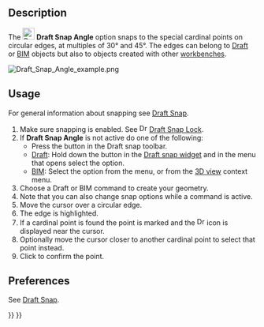 <languages/>
<translate>

<!--T:10-->
{{Docnav
|[[Draft_Snap_Center|Snap Center]]
|[[Draft_Snap_Intersection|Snap Intersection]]
|[[Draft_Workbench|Draft]]
|IconL=Draft_Snap_Center.svg
|IconR=Draft_Snap_Intersection.svg
|IconC=Workbench_Draft.svg
}}

<!--T:1-->
{{GuiCommand
|Name=Draft Snap Angle
|MenuLocation=Snapping → Snap angle
|Workbenches=[[Draft_Workbench|Draft]], [[BIM_Workbench|BIM]]
|SeeAlso=[[Draft_Snap|Draft Snap]], [[Draft_Snap_Lock|Draft Snap Lock]]
}}

== Description == <!--T:11-->

<!--T:2-->
The [[Image:Draft_Snap_Angle.svg|24px]] '''Draft Snap Angle''' option snaps to the special cardinal points on circular edges, at multiples of 30° and 45°. The edges can belong to [[Draft_Workbench|Draft]] or [[BIM_Workbench|BIM]] objects but also to objects created with other [[Workbenches|workbenches]].

</translate>
[[Image:Draft_Snap_Angle_example.png]]
<translate>
<!--T:8-->
{{Caption|Snapping the second point of a line to the -30° point on a circular edge. The small magenta circles indicate all available special cardinal points.}}

== Usage == <!--T:12-->

<!--T:14-->
For general information about snapping see [[Draft_Snap|Draft Snap]].

<!--T:3-->
# Make sure snapping is enabled. See [[Image:Draft_Snap_Lock.svg|16px]] [[Draft_Snap_Lock|Draft Snap Lock]].
# If '''Draft Snap Angle''' is not active do one of the following:
#* Press the {{Button|[[Image:Draft_Snap_Angle.svg|16px]] [[Draft_Snap_Angle|Snap angle]]}} button in the Draft snap toolbar.
#* [[Draft_Workbench|Draft]]: Hold down the {{Button|[[Image:Draft_Snap_Lock.svg|x16px]][[Image:Toolbar_flyout_arrow.svg|x16px]]}} button in the [[Draft_snap_widget|Draft snap widget]] and in the menu that opens select the {{MenuCommand|[[Image:Draft_Snap_Angle.svg|16px]] Snap angle}} option.
#* [[BIM_Workbench|BIM]]: Select the {{MenuCommand|Snapping → [[Image:Draft_Snap_Angle.svg|16px]] Snap angle}} option from the menu, or from the [[3D_view|3D view]] context menu.
# Choose a Draft or BIM command to create your geometry.
# Note that you can also change snap options while a command is active.
# Move the cursor over a circular edge.
# The edge is highlighted.
# If a cardinal point is found the point is marked and the [[Image:Draft_Snap_Angle.svg|16px]] icon is displayed near the cursor.
# Optionally move the cursor closer to another cardinal point to select that point instead.
# Click to confirm the point.

== Preferences == <!--T:15-->

<!--T:16-->
See [[Draft_Snap#Preferences|Draft Snap]].


<!--T:9-->
{{Docnav
|[[Draft_Snap_Center|Snap Center]]
|[[Draft_Snap_Intersection|Snap Intersection]]
|[[Draft_Workbench|Draft]]
|IconL=Draft_Snap_Center.svg
|IconR=Draft_Snap_Intersection.svg
|IconC=Workbench_Draft.svg
}}

</translate>
{{Draft Tools navi{{#translation:}}}}
{{Userdocnavi{{#translation:}}}}